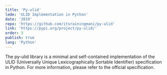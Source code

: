 ```yaml
---
title: 'Py-ulid'
lede: 'ULID Implementation in Python'
date: '2019'
repo: 'https://github.com/itsrainingmani/py-ulid'
link: 'https://pypi.org/project/py-ulid/'
order: 3
publish: true
lang: 'Python'
---
```



The py-ulid library is a minimal and self-contained implementation of the ULID (Universally Unique Lexicographically Sortable Identifier) specification in Python. For more information, please refer to the <XA href="https://github.com/ulid/spec">official specification</XA>.
